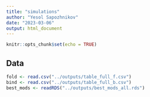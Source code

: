 ```yaml
---
title: "simulations"
author: "Yesol Sapozhnikov"
date: "2023-03-06"
output: html_document
---
```


```r
knitr::opts_chunk$set(echo = TRUE)
```

## Data

```r
fold <- read.csv("../outputs/table_full_f.csv")
bind <- read.csv("../outputs/table_full_b.csv")
best_mods <- readRDS("../outputs/best_mods_all.rds")
```

